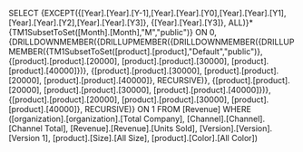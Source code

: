 SELECT {EXCEPT({[Year].[Year].[Y-1],[Year].[Year].[Y0],[Year].[Year].[Y1],[Year].[Year].[Y2],[Year].[Year].[Y3]}, {[Year].[Year].[Y3]}, ALL)}*{TM1SubsetToSet([Month].[Month],"M","public")} ON 0, {DRILLDOWNMEMBER({DRILLUPMEMBER({DRILLDOWNMEMBER({DRILLUPMEMBER({TM1SubsetToSet([product].[product],"Default","public")}, {[product].[product].[20000], [product].[product].[30000], [product].[product].[40000]})}, {[product].[product].[30000], [product].[product].[20000], [product].[product].[40000]}, RECURSIVE)}, {[product].[product].[20000], [product].[product].[30000], [product].[product].[40000]})}, {[product].[product].[20000], [product].[product].[30000], [product].[product].[40000]}, RECURSIVE)} ON 1 FROM [Revenue] WHERE ([organization].[organization].[Total Company], [Channel].[Channel].[Channel Total], [Revenue].[Revenue].[Units Sold], [Version].[Version].[Version 1], [product].[Size].[All Size], [product].[Color].[All Color])